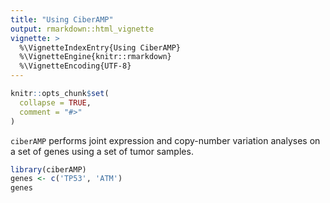 ```yaml
---
title: "Using CiberAMP"
output: rmarkdown::html_vignette
vignette: >
  %\VignetteIndexEntry{Using CiberAMP}
  %\VignetteEngine{knitr::rmarkdown}
  %\VignetteEncoding{UTF-8}
---
```


```r
knitr::opts_chunk$set(
  collapse = TRUE,
  comment = "#>"
)
```

`ciberAMP` performs joint expression and copy-number variation analyses on a set of genes using a set of tumor samples.

```r
library(ciberAMP)
genes <- c('TP53', 'ATM')
genes
```

